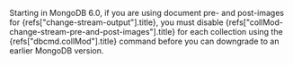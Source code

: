 
Starting in MongoDB 6.0, if you are using document pre- and post-images
for <Ref url="change-stream-output">{refs["change-stream-output"].title}</Ref>, you must disable
<Ref url="collMod-change-stream-pre-and-post-images">{refs["collMod-change-stream-pre-and-post-images"].title}</Ref> for each collection using
the <Ref url="dbcmd.collMod">{refs["dbcmd.collMod"].title}</Ref> command before you can downgrade to an earlier
MongoDB version.
